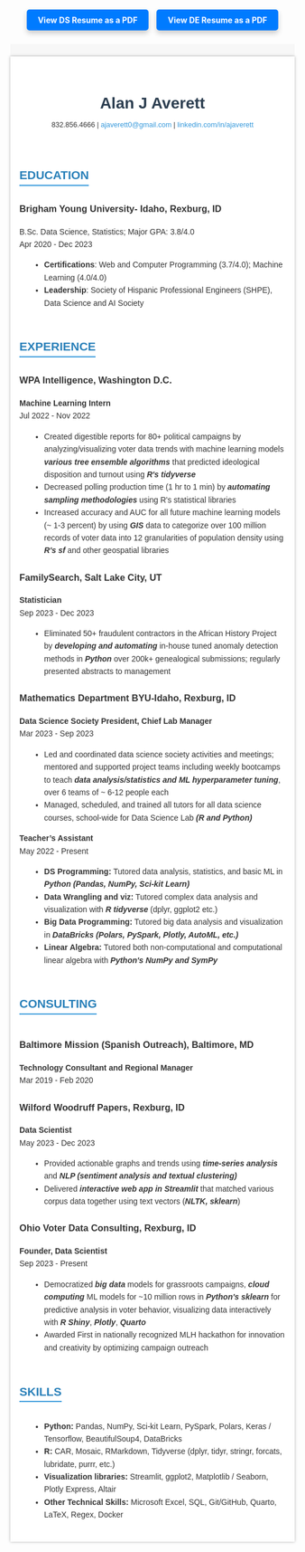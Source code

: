 


```{=html}


<div style="text-align: center; margin-top: 20px;">
    <a href="resumes/resume_ds.pdf" target="_blank" style="background-color: #007BFF; 
                                                   color: white; 
                                                   padding: 10px 20px; 
                                                   margin: 5px;
                                                   text-decoration: none; 
                                                   border-radius: 5px; 
                                                   font-weight: bold; 
                                                   box-shadow: 0px 5px 10px rgba(0, 0, 0, 0.2);">
                                                   View DS Resume as a PDF</a>
    <a href="resumes/resume_de.pdf" target="_blank" style="background-color: #007BFF; 
                                                   color: white; 
                                                   padding: 10px 20px; 
                                                   margin: 5px;
                                                   text-decoration: none; 
                                                   border-radius: 5px; 
                                                   font-weight: bold; 
                                                   box-shadow: 0px 5px 10px rgba(0, 0, 0, 0.2);">
                                                   View DE Resume as a PDF</a>
</div>
<br>
<br>

<div style="font-family: Arial, sans-serif; color: #333; background-color: #f7f7f7; line-height: 1.6;">

<br>
    <div style="background-color: white; box-shadow: 0 0 5px rgba(0, 0, 0, 0.3); padding:1rem;">

    <br><br>

        <!-- Header Section -->
        <div style="text-align: center; padding-bottom: 20px;">
            <h1 style="margin: 0; color: #2c3e50;">Alan J Averett</h1>
            <p style="margin-top: 5px; font-size: 0.9em;">
                832.856.4666 | <a href="mailto:ajaverett0@gmail.com" style="color: #3498db; text-decoration: none;">ajaverett0@gmail.com</a> |
                <a href="https://linkedin.com/in/ajaverett" style="color: #3498db; text-decoration: none;">linkedin.com/in/ajaverett</a> 
            </p>
        </div>

        <!-- Education Section -->
        <div style="margin-bottom: 20px;">
            <h2 style="color: #2980b9; border-bottom: 2px solid #3498db; display: inline-block;">EDUCATION</h2>
            <h3 style="margin-top: 10px;">Brigham Young University- Idaho, Rexburg, ID</h3>
            <p>B.Sc. Data Science, Statistics; Major GPA: 3.8/4.0 <br> Apr 2020 - Dec 2023</p>
            <ul style="list-style-type: disc; margin-left: 20px;">
                <li><b>Certifications</b>: Web and Computer Programming (3.7/4.0); Machine Learning (4.0/4.0)</li>
                <li><b>Leadership</b>: Society of Hispanic Professional Engineers (SHPE), Data Science and AI Society</li>
            </ul>
        </div>

        <!-- Experience Section -->
        <div style="margin-bottom: 20px;">
            <h2 style="color: #2980b9; border-bottom: 2px solid #3498db; display: inline-block;">EXPERIENCE</h2>
            
            <h3 style="margin-top: 10px;">WPA Intelligence, Washington D.C.</h3>
            <p><strong>Machine Learning Intern</strong> <br> Jul 2022 - Nov 2022</p>
            <ul style="list-style-type: disc; margin-left: 20px;">
                <li>Created digestible reports for 80+ political campaigns by analyzing/visualizing voter data trends with machine learning models <strong><i>various tree ensemble algorithms</i></strong> that predicted ideological disposition and turnout using <strong><i>R's tidyverse</i></strong></li>
                <li>Decreased polling production time (1 hr to 1 min) by <strong><i>automating sampling methodologies</i></strong> using R's statistical libraries</li>
                <li>Increased accuracy and AUC for all future machine learning models (~ 1-3 percent) by using <strong><i>GIS</i></strong> data to categorize over 100 million records of voter data into 12 granularities of population density using <strong><i>R's sf</i></strong> and other geospatial libraries</li>
            </ul>

            <h3>FamilySearch, Salt Lake City, UT</h3>
            <p><strong>Statistician</strong> <br> Sep 2023 - Dec 2023</p>
            <ul style="list-style-type: disc; margin-left: 20px;">
                <li>Eliminated 50+ fraudulent contractors in the African History Project by <strong><i>developing and automating</i></strong> in-house tuned anomaly detection methods in <strong><i>Python</i></strong> over 200k+ genealogical submissions; regularly presented abstracts to management</li>
            </ul>

            <h3>Mathematics Department BYU-Idaho, Rexburg, ID</h3>
            <p><strong>Data Science Society President, Chief Lab Manager</strong> <br> Mar 2023 - Sep 2023</p>
            <ul style="list-style-type: disc; margin-left: 20px;">
                <li>Led and coordinated data science society activities and meetings; mentored and supported project teams including weekly bootcamps to teach <strong><i>data analysis/statistics and ML hyperparameter tuning</i></strong>, over 6 teams of ~ 6-12 people each</li>
                <li>Managed, scheduled, and trained all tutors for all data science courses, school-wide for Data Science Lab <strong><i>(R and Python)</i></strong></li>
            </ul>

            <p><strong>Teacher’s Assistant</strong> <br> May 2022 - Present</p>
            <ul style="list-style-type: disc; margin-left: 20px;">
            <li><strong>DS Programming:</strong> Tutored data analysis, statistics, and basic ML in <strong><i>Python (Pandas, NumPy, Sci-kit Learn)</i></strong></li>
            <li><strong>Data Wrangling and viz:</strong> Tutored complex data analysis and visualization with <strong><i>R tidyverse</i></strong> (dplyr, ggplot2 etc.)</li>
            <li><strong>Big Data Programming:</strong> Tutored big data analysis and visualization in <strong><i>DataBricks (Polars, PySpark, Plotly, AutoML, etc.)</i></strong></li>
            <li><strong>Linear Algebra:</strong> Tutored both non-computational and computational linear algebra with <strong><i>Python's NumPy and SymPy</i></strong></li>
            </ul>

        </div>

        <!-- Consulting Section -->
        <div style="margin-bottom: 20px;">
            <h2 style="color: #2980b9; border-bottom: 2px solid #3498db; display: inline-block;">CONSULTING</h2>
            
            <h3>Baltimore Mission (Spanish Outreach), Baltimore, MD</h3>
            <p><strong>Technology Consultant and Regional Manager</strong> <br> Mar 2019 - Feb 2020</p>

        
            
            <h3>Wilford Woodruff Papers, Rexburg, ID</h3>
            <p><strong>Data Scientist</strong> <br> May 2023 - Dec 2023</p>
            <ul style="list-style-type: disc; margin-left: 20px;">
                <li>Provided actionable graphs and trends using <strong><i>time-series analysis</i></strong> and <strong><i>NLP (sentiment analysis and textual clustering)</i></strong></li>
                <li>Delivered <strong><i>interactive web app in Streamlit</i></strong> that matched various corpus data together using text vectors (<strong><i>NLTK, sklearn</i></strong>)</li>
            </ul>          

            <h3>Ohio Voter Data Consulting, Rexburg, ID</h3>
            <p><strong>Founder, Data Scientist</strong> <br> Sep 2023 - Present</p>
            <ul style="list-style-type: disc; margin-left: 20px;">
                <li>Democratized <strong><em>big data</em></strong> models for grassroots campaigns, <strong><em>cloud computing</em></strong> ML models for ~10 million rows in <strong><em>Python's sklearn</em></strong> for predictive analysis in voter behavior, visualizing data interactively with <strong><em>R Shiny</em></strong>, <strong><em>Plotly</em></strong>, <strong><em>Quarto</em></strong></li>
                <li>Awarded First in nationally recognized MLH hackathon for innovation and creativity by optimizing campaign outreach</li>
            </ul>

        </div>


        <!-- Skills Section -->
        <div style="margin-bottom: 20px;">
            <h2 style="color: #2980b9; border-bottom: 2px solid #3498db; display: inline-block;">SKILLS</h2>
            <ul style="list-style-type: disc; margin-left: 20px;">
              <li><strong>Python:</strong> Pandas, NumPy, Sci-kit Learn, PySpark, Polars, Keras / Tensorflow, BeautifulSoup4, DataBricks</li>
              <li><strong>R:</strong> CAR, Mosaic, RMarkdown, Tidyverse (dplyr, tidyr, stringr, forcats, lubridate, purrr, etc.)</li>
              <li><strong>Visualization libraries:</strong> Streamlit, ggplot2, Matplotlib / Seaborn, Plotly Express, Altair</li>
              <li><strong>Other Technical Skills:</strong> Microsoft Excel, SQL, Git/GitHub, Quarto, LaTeX, Regex, Docker</li>
            </ul>
        </div>

    </div>

</div>


```
